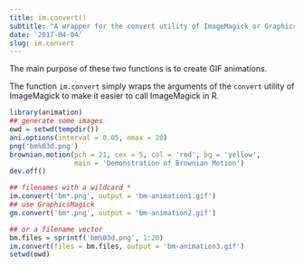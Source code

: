 ```yaml
---
title: im.convert()
subtitle: "A wrapper for the convert utility of ImageMagick or GraphicsMagick."
date: '2017-04-04'
slug: im.convert
---
```


The main purpose of these two functions is to create GIF animations.

The function `im.convert` simply wraps the arguments of the
`convert` utility of ImageMagick to make it easier to call
ImageMagick in R.
 
```r
library(animation)
## generate some images
owd = setwd(tempdir())
ani.options(interval = 0.05, nmax = 20)
png('bm%03d.png')
brownian.motion(pch = 21, cex = 5, col = 'red', bg = 'yellow',
                main = 'Demonstration of Brownian Motion')
dev.off()

## filenames with a wildcard *
im.convert('bm*.png', output = 'bm-animation1.gif')
## use GraphicsMagick
gm.convert('bm*.png', output = 'bm-animation2.gif')

## or a filename vector
bm.files = sprintf('bm%03d.png', 1:20)
im.convert(files = bm.files, output = 'bm-animation3.gif')
setwd(owd)
```
